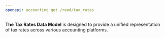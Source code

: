 ```yaml
---
openapi: accounting get /read/tax_rates
---
```


**The Tax Rates Data Model** is designed to provide a unified representation of tax rates across various accounting platforms.

